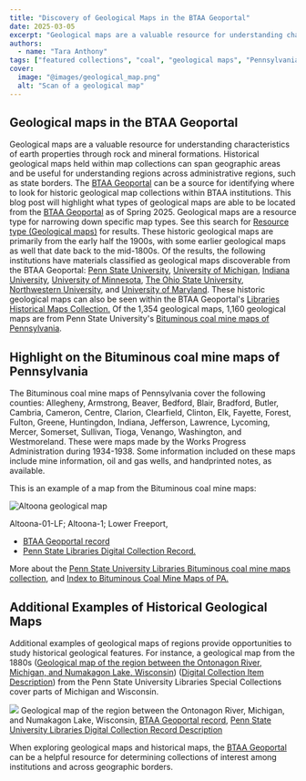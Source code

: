 ```yaml
---
title: "Discovery of Geological Maps in the BTAA Geoportal"
date: 2025-03-05
excerpt: "Geological maps are a valuable resource for understanding characteristics of earth properties through rock and mineral formations."
authors:
  - name: "Tara Anthony"
tags: ["featured collections", "coal", "geological maps", "Pennsylvania"]
cover:
  image: "@images/geological_map.png"
  alt: "Scan of a geological map"
---
```



## Geological maps in the BTAA Geoportal

Geological maps are a valuable resource for understanding characteristics of earth properties through rock and mineral formations. Historical geological maps held within map collections can span geographic areas and be useful for understanding regions across   administrative regions, such as state borders. The   [BTAA Geoportal](https://geo.btaa.org/) can be a source for identifying where to look for historic geological map collections within BTAA institutions. This blog post will highlight what types of geological maps are able to be located from the    [BTAA Geoportal](https://geo.btaa.org/) as of Spring 2025. Geological maps are a resource type for narrowing down specific map types. See this search for    [Resource type (Geological maps)](https://geo.btaa.org/?f%5Bgbl_resourceType_sm%5D%5B%5D=Geological+maps) for results. These historic geological maps are primarily from the early half the 1900s, with some earlier geological maps as well that date back to the mid-1800s. Of the results, the following institutions have materials   classified as geological maps discoverable from the BTAA Geoportal:   [Penn State University](https://geo.btaa.org/?f%5Bgbl_resourceType_sm%5D%5B%5D=Geological+maps&amp;f%5Bschema_provider_s%5D%5B%5D=Pennsylvania+State+University),   [University of Michigan](https://geo.btaa.org/?f%5Bgbl_resourceType_sm%5D%5B%5D=Geological+maps&amp;f%5Bschema_provider_s%5D%5B%5D=University+of+Michigan),   [Indiana University](https://geo.btaa.org/?f%5Bgbl_resourceType_sm%5D%5B%5D=Geological+maps&amp;f%5Bschema_provider_s%5D%5B%5D=Indiana+University),   [University of Minnesota](https://geo.btaa.org/?f%5Bgbl_resourceType_sm%5D%5B%5D=Geological+maps&amp;f%5Bschema_provider_s%5D%5B%5D=University+of+Minnesota),   [The Ohio State University](https://geo.btaa.org/?f%5Bgbl_resourceType_sm%5D%5B%5D=Geological+maps&amp;f%5Bschema_provider_s%5D%5B%5D=The+Ohio+State+University),   [Northwestern University](https://geo.btaa.org/?f%5Bgbl_resourceType_sm%5D%5B%5D=Geological+maps&amp;f%5Bschema_provider_s%5D%5B%5D=Northwestern+University), and   [University of Maryland](https://geo.btaa.org/?f%5Bgbl_resourceType_sm%5D%5B%5D=Geological+maps&amp;f%5Bschema_provider_s%5D%5B%5D=University+of+Maryland). These historic geological maps can also be seen within the BTAA Geoportal's [Libraries Historical Maps Collection.](https://geo.btaa.org/catalog/64bd8c4c-8e60-4956-b43d-bdc3f93db488) Of the 1,354 geological maps, 1,160 geological maps are from Penn State University's    [Bituminous coal mine maps of Pennsylvania](https://geo.btaa.org/catalog/08d-03).

 

## Highlight on the Bituminous coal mine maps of Pennsylvania

The Bituminous coal mine maps of Pennsylvania cover the following counties: Allegheny, Armstrong, Beaver, Bedford, Blair, Bradford, Butler, Cambria, Cameron, Centre, Clarion, Clearfield, Clinton, Elk, Fayette, Forest, Fulton, Greene, Huntingdon, Indiana, Jefferson,   Lawrence, Lycoming, Mercer, Somerset, Sullivan, Tioga, Venango, Washington, and Westmoreland. These were maps made by the Works Progress Administration during 1934-1938. Some information included on these maps include mine information, oil and gas wells, and   handprinted notes, as available.

 

This is an example of a map from the Bituminous coal mine maps:

<CenterLayout>

![Altoona geological map](@images/geological_map.png)

Altoona-01-LF; Altoona-1; Lower Freeport, 
- [BTAA Geoportal record](https://geo.btaa.org/catalog/pstems_0052767067_altoona_01_lf)
- [Penn State Libraries Digital Collection Record.](https://cdm17287.contentdm.oclc.org/digital/collection/wpamaps/id/2546)

</CenterLayout>

More about the [Penn State University Libraries Bituminous coal mine maps collection](https://libraries.psu.edu/about/collections/bituminous-coal-mine-maps-pennsylvania), and [Index to Bituminous Coal Mine Maps of PA.](https://pennstate.maps.arcgis.com/apps/MapJournal/index.html?appid=9f8ceb9fe1fb40a788b2944771c8dc76)

## Additional Examples of Historical Geological Maps

Additional examples of geological maps of regions provide opportunities to study historical geological features. For instance, a geological map from the 1880s ([Geological   map of the region between the Ontonagon River, Michigan, and Numakagon Lake, Wisconsin](https://geo.btaa.org/catalog/4eacf9fd-76d1-431e-811b-5d9666f66d33)) ([Digital   Collection Item Description](https://digital.libraries.psu.edu/digital/collection/maps1/id/30202)) from the Penn State University Libraries Special Collections cover parts of Michigan and Wisconsin.

<CenterLayout>

![](@images/ontogonan_river.png)
Geological map of the region between the Ontonagon River, Michigan, and Numakagon Lake, Wisconsin,    [BTAA Geoportal record](https://geo.btaa.org/catalog/4eacf9fd-76d1-431e-811b-5d9666f66d33),   [Penn State University Libraries Digital Collection Record Description](https://digital.libraries.psu.edu/digital/collection/maps1/id/30202)

 </CenterLayout>

When exploring geological maps and historical maps, the [BTAA Geoportal](https://geo.btaa.org/) can be a helpful resource for determining collections of interest among institutions and across geographic borders.
